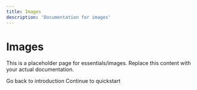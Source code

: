 ```yaml
---
title: Images
description: 'Documentation for images'
---
```


# Images

This is a placeholder page for essentials/images. Replace this content with your actual documentation.

<CardGroup cols={2}>
  <Card
    title="Learn More"
    icon="book"
    href="/introduction"
  >
    Go back to introduction
  </Card>
  <Card
    title="Next Page"
    icon="arrow-right"
    href="/quickstart"
  >
    Continue to quickstart
  </Card>
</CardGroup>